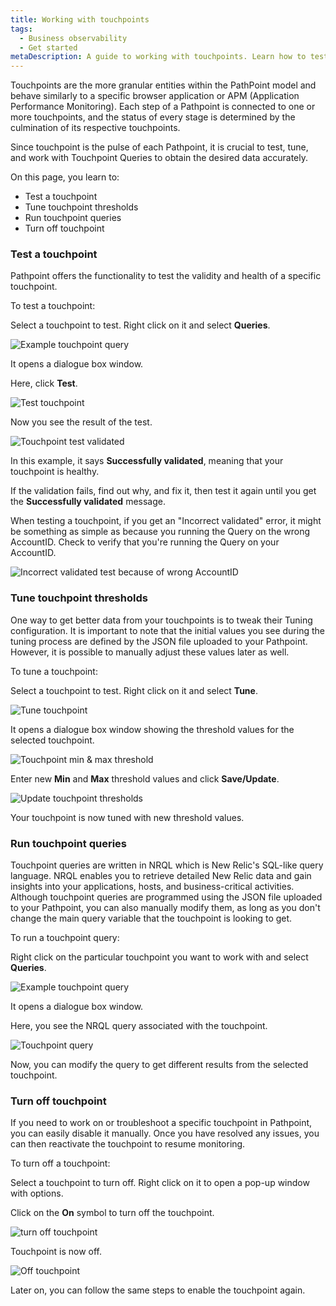 ```yaml
---
title: Working with touchpoints
tags:
  - Business observability
  - Get started
metaDescription: A guide to working with touchpoints. Learn how to test and tune touchpoints to fit your business journey's need.
---
```












Touchpoints are the more granular entities within the PathPoint model and behave similarly to a specific browser application or APM (Application Performance Monitoring). Each step of a Pathpoint is connected to one or more touchpoints, and the status of every stage is determined by the culmination of its respective touchpoints.

Since touchpoint is the pulse of each Pathpoint, it is crucial to test, tune, and work with Touchpoint Queries to obtain the desired data accurately.

On this page, you learn to:

- Test a touchpoint
- Tune touchpoint thresholds
- Run touchpoint queries
- Turn off touchpoint

### Test a touchpoint

Pathpoint offers the functionality to test the validity and health of a specific touchpoint.

To test a touchpoint:

<Steps>

<Step>

Select a touchpoint to test. Right click on it and select **Queries**.

<img
  title="Example touchpoint query"
  alt="Example touchpoint query"
  src={exampleTouchpoint}
/>

It opens a dialogue box window.

</Step>

<Step>

Here, click **Test**.

<img
  title="Test touchpoint"
  alt="Test touchpoint"
  src={testTouchpoint}
/>

</Step>

<Step>

Now you see the result of the test.

<img
  title="Touchpoint test validated"
  alt="Touchpoint test validated"
  src={testValidated}
/>

In this example, it says **Successfully validated**, meaning that your touchpoint is healthy.

</Step>

If the validation fails, find out why, and fix it, then test it again until you get the **Successfully validated** message.

<Callout variant="important">

When testing a touchpoint, if you get an "Incorrect validated" error, it might be something as simple as because you running the Query on the wrong AccountID. Check to verify that you're running the Query on your AccountID.

<img
  title="Incorrect validated test because of wrong AccountID"
  alt="Incorrect validated test because of wrong AccountID"
  src={incorrectValidated}
/>

</Callout>

</Steps>

### Tune touchpoint thresholds

One way to get better data from your touchpoints is to tweak their Tuning configuration. It is important to note that the initial values you see during the tuning process are defined by the JSON file uploaded to your Pathpoint. However, it is possible to manually adjust these values later as well.

To tune a touchpoint:

<Steps>

<Step>

Select a touchpoint to test. Right click on it and select **Tune**.

<img
  title="Tune touchpoint"
  alt="Tune touchpoint"
  src={tuneTouchpoint}
/>

It opens a dialogue box window showing the threshold values for the selected touchpoint.

<img
  title="Touchpoint min & max thresholds"
  alt="Touchpoint min & max threshold"
  src={threshold}
/>

</Step>

<Step>

Enter new **Min** and **Max** threshold values and click **Save/Update**.

<img
  title="Update touchpoint thresholds"
  alt="Update touchpoint thresholds"
  src={newThreshold}
/>

</Step>

Your touchpoint is now tuned with new threshold values.

</Steps>

### Run touchpoint queries

Touchpoint queries are written in NRQL which is New Relic's SQL-like query language.
NRQL enables you to retrieve detailed New Relic data and gain insights into your applications, hosts, and business-critical activities.
Although touchpoint queries are programmed using the JSON file uploaded to your Pathpoint, you can also manually modify them, as long as you don't change the main query variable that the touchpoint is looking to get.

To run a touchpoint query:

<Steps>

<Step>

Right click on the particular touchpoint you want to work with and select **Queries**.

<img
  title="Example touchpoint query"
  alt="Example touchpoint query"
  src={exampleTouchpoint}
/>

It opens a dialogue box window.

</Step>

<Step>

Here, you see the NRQL query associated with the touchpoint.

<img
  title="Touchpoint query"
  alt="Touchpoint query"
  src={nrqlQuery}
/>

</Step>

Now, you can modify the query to get different results from the selected touchpoint.

</Steps>


### Turn off touchpoint

If you need to work on or troubleshoot a specific touchpoint in Pathpoint, you can easily disable it manually. Once you have resolved any issues, you can then reactivate the touchpoint to resume monitoring. 

To turn off a touchpoint:

<Steps>

<Step>

Select a touchpoint to turn off. Right click on it to open a pop-up window with options.

</Step>

<Step>

Click on the **On** symbol to turn off the touchpoint.

<img
  title="Turn off touchpoint"
  alt="turn off touchpoint"
  src={turnOffTouchpoint}
/>

</Step>

Touchpoint is now off. 

<img
  title="Off touchpoint"
  alt="Off touchpoint"
  src={offTouchpoint}
/>

Later on, you can follow the same steps to enable the touchpoint again.

</Steps>